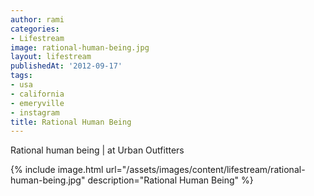 ```yaml
---
author: rami
categories:
- Lifestream
image: rational-human-being.jpg
layout: lifestream
publishedAt: '2012-09-17'
tags:
- usa
- california
- emeryville
- instagram
title: Rational Human Being
---
```


Rational human being | at Urban Outfitters

{% include image.html url="/assets/images/content/lifestream/rational-human-being.jpg" description="Rational Human Being" %}